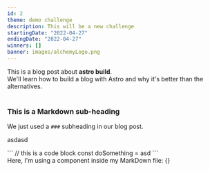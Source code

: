 ```yaml
---
id: 2
theme: demo challenge
description: This will be a new challenge
startingDate: "2022-04-27"
endingDate: "2022-04-27"
winners: []
banner: images/alchemyLogo.png
---
```


<div classname="text-pink-500">
  This is a blog post about <strong>astro build</strong>. <br />
  We'll learn how to build a blog with Astro and why it's better than the alternatives.
</div>

<br />

### This is a Markdown sub-heading

We just used a `###` subheading in our blog post.

<p >
  asdasd
</p>
```
  // this is a code block
  const doSomething = asd
```
<div>Here, I'm using a component inside my MarkDown file: {} </div>